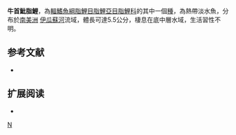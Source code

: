 {{Speciesbox 
| taxon = Hyphessobrycon taurocephalus
| status = NE
| status_system = IUCN3.1
| authority =  [[Ellis|Ellis]], 1911
| synonyms = 
}}
'''牛首魮脂鯉'''，為[[輻鰭魚綱|輻鰭魚綱]][[脂鯉目|脂鯉目]][[脂鯉亞目|脂鯉亞目]][[脂鯉科|脂鯉科]]的其中一個[[種|種]]，為熱帶淡水魚，分布於[[南美洲|南美洲]] [[伊瓜蘇河|伊瓜蘇河]]流域，體長可達5.5公分，棲息在底中層水域，生活習性不明。

==参考文献==
{{refbegin}}
*{{FishBase_species|genus=Hyphessobrycon|species=taurocephalus|year=2013|month=12}}
{{refend}}

== 扩展阅读 ==
{{refbegin}}
*{{wikispecies-inline|Hyphessobrycon taurocephalus|牛首魮脂鯉}}
{{refend}}
{{Taxonbar|from=Q6405709}}

[[Category:魮脂鯉屬|N]]


{{魚類小作品}}